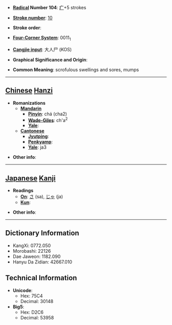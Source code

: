 * '''[[Wiktionary:Chinese radical index| Radical]] Number 104''': [[Wiktionary:Chinese radical index 疒|疒]]+5 strokes

* '''[[Wiktionary:Chinese total strokes index|Stroke number]]''': [[Wiktionary:Chinese total strokes index 10|10]]

* '''Stroke order''': 

* '''[[Wiktionary:Chinese four corner index|Four-Corner System]]''': 0011<sub>1</sub>

* '''[[Wiktionary:Chinese Cangjie index|Cangjie input]]''': 大人尸 (KOS)

* '''Graphical Significance and Origin''': 

* '''Common Meaning''': scrofulous swellings and sores, mumps

----

== [[Chinese]] [[Hanzi]] ==

* '''Romanizations'''
** '''[[Mandarin]]'''
*** '''[[Pinyin]]''': chá (cha2)
*** '''[[Wade-Giles]]''': ch'a<sup>2</sup>
*** '''[[Yale]]''': 
** '''[[Cantonese]]'''
*** '''[[Jyutping]]''':
*** '''[[Penkyamp]]''': 
*** '''[[Yale]]''': ja3

* '''Other info''': 

----

== [[Japanese]] [[Kanji]] ==

* '''Readings'''
** '''[[On]]''': [[さ]] (sa), [[じゃ]] (ja)
** '''[[Kun]]''': 

* '''Other info''':  

----

== Dictionary Information ==

* KangXi: 0772.050
* Morobashi: 22126
* Dae Jaweon: 1182.090
* Hanyu Da Zidian: 42667.010

== Technical Information ==

* '''Unicode''':
** Hex: 75C4
** Decimal: 30148
* '''Big5''':
** Hex: D2C6
** Decimal: 53958